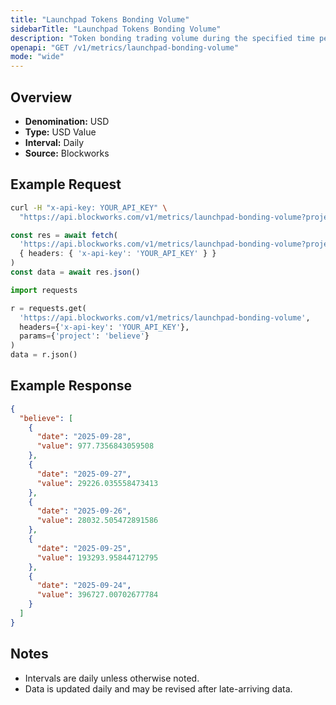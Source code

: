 ```yaml
---
title: "Launchpad Tokens Bonding Volume"
sidebarTitle: "Launchpad Tokens Bonding Volume"
description: "Token bonding trading volume during the specified time period for given launchpad."
openapi: "GET /v1/metrics/launchpad-bonding-volume"
mode: "wide"
---
```


## Overview

- **Denomination:** USD
- **Type:** USD Value
- **Interval:** Daily
- **Source:** Blockworks

## Example Request

<CodeGroup>

```bash cURL
curl -H "x-api-key: YOUR_API_KEY" \
  "https://api.blockworks.com/v1/metrics/launchpad-bonding-volume?project=believe"
```

```typescript TypeScript
const res = await fetch(
  'https://api.blockworks.com/v1/metrics/launchpad-bonding-volume?project=believe',
  { headers: { 'x-api-key': 'YOUR_API_KEY' } }
)
const data = await res.json()
```

```python Python
import requests

r = requests.get(
  'https://api.blockworks.com/v1/metrics/launchpad-bonding-volume',
  headers={'x-api-key': 'YOUR_API_KEY'},
  params={'project': 'believe'}
)
data = r.json()
```

</CodeGroup>

## Example Response

```json
{
  "believe": [
    {
      "date": "2025-09-28",
      "value": 977.7356843059508
    },
    {
      "date": "2025-09-27",
      "value": 29226.035558473413
    },
    {
      "date": "2025-09-26",
      "value": 28032.505472891586
    },
    {
      "date": "2025-09-25",
      "value": 193293.95844712795
    },
    {
      "date": "2025-09-24",
      "value": 396727.00702677784
    }
  ]
}
```

## Notes
- Intervals are daily unless otherwise noted.
- Data is updated daily and may be revised after late-arriving data.